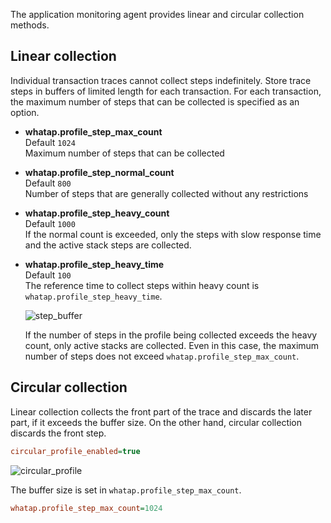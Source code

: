 The application monitoring agent provides linear and circular collection methods.

## Linear collection

Individual transaction traces cannot collect steps indefinitely. Store trace steps in buffers of limited length for each transaction. For each transaction, the maximum number of steps that can be collected is specified as an option.

-   **whatap.profile_step_max_count**\
      Default `1024`<br/>
      Maximum number of steps that can be collected

-   **whatap.profile_step_normal_count**\
      Default `800`<br/>
      Number of steps that are generally collected without any restrictions

-   **whatap.profile_step_heavy_count**\
      Default `1000`<br/>
      If the normal count is exceeded, only the steps with slow response time and the active stack steps are collected.

-   **whatap.profile_step_heavy_time**\
      Default `100`<br/>
      The reference time to collect steps within heavy count is `whatap.profile_step_heavy_time`.

      ![step_buffer](https://img.whatap.io/media/agent_java/data/step_buffer.png) 

      If the number of steps in the profile being collected exceeds the heavy count, only active stacks are collected. Even in this case, the maximum number of steps does not exceed `whatap.profile_step_max_count`.

## Circular collection

Linear collection collects the front part of the trace and discards the later part, if it exceeds the buffer size. On the other hand, circular collection discards the front step. 

```ini
circular_profile_enabled=true
```

![circular_profile](https://img.whatap.io/media/agent_java/data/circular_profile.png)

The buffer size is set in `whatap.profile_step_max_count`.

```ini
whatap.profile_step_max_count=1024
```
